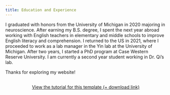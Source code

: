 ```yaml
---
title: Education and Experience
---
```

I graduated with honors from the University of Michigan in 2020 majoring in neuroscience. After earning my B.S. degree, I spent the next year abroad working with English teachers in elementary and middle schools to improve English literacy and comprehension. I returned to the US in 2021, where I proceeded to work as a lab manager in the Yin lab at the University of Michigan. After two years, I started a PhD program at Case Western Reserve University. I am currently a second year student working in Dr.&nbsp;Qi’s lab.

Thanks for exploring my website!


```{=html}
<div  style="margin: 30px; text-align: center;">
<a class="btn btn-primary" href="https://www.marvinschmitt.com/blog/website-tutorial-quarto/" role="button" target="_blank" style="padding: 15px 30px;">View the tutorial for this template (+ download link)</a>
</div>
```
